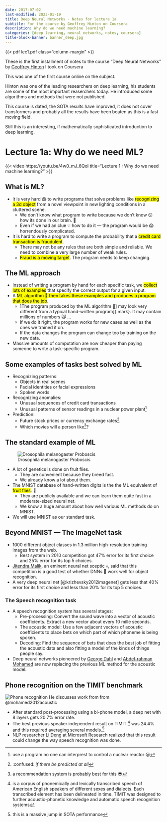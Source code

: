 ```yaml
---
date: 2017-07-02
last-modified: 2023-01-19
title: Deep Neural Networks - Notes for lecture 1a 
subtitle: For the course by Geoffrey Hinton on Coursera
description: Why do we need machine learning?
categories: [deep learning, neural networks, notes, coursera] 
title-block-banner: banner_deep.jpg
---
```


{{< pdf lec1.pdf class="column-margin" >}}

These is the first installment of notes to the course "Deep Neural Networks" by [Geoffrey Hinton](https://en.wikipedia.org/wiki/Geoffrey_Hinton) I took on Coursera

This was one of the first course online on the subject.

Hinton was one of the leading researchers on deep learning, his students are some of the most important reaserchers today. He introduced some algorithms and methods that were not published.

This course is dated, the SOTA results have improved, it does not cover transformers and probably all the results have been beaten as this is a fast moving field.

Still this is an interesting, if mathematically sophisticated introduction to deep learning.

# Lecture 1a: Why do we need ML?

::: column-margin
{{< video https://youtu.be/4w0_mJ_6QoI title="Lecture 1 : Why do we need machine learning?" >}}
:::

## What is ML?

-   It is very hard 😱 to write programs that solve problems like [recognizing a 3d object]{.mark} from a novel viewpoint in new lighting conditions in a cluttered scene.
    -   We don’t know what program to write because we don’t know 😕 how its done in our brain. 🧠
    -   Even if we had an clue 💡 how to do it — the program would be 😱 horrendously complicated.
-   It is hard to write a program to compute the probability that a [credit card transaction is fraudulent]{.mark}.
    -   There may not be any rules that are both simple and reliable. We need to combine a very large number of weak rules.
    -   [Fraud is a moving target]{.mark}. The program needs to keep changing.

## The ML approach

-   Instead of writing a program by hand for each specific task, we [collect lots of examples]{.mark} that specify the correct output for a given input.
-   A [ML algorithm 🤖 then takes these examples and produces a program that does the job]{.mark}.
    -   ]The program produced by the ML algorithm 🤖] may look very different from a typical hand-written program]{.mark}. It may contain millions of numbers 🙀 ...
    -   If we do it right, the program works for new cases as well as the ones we trained it on.
    -   If the data changes the program can change too by training on the new data.
-   Massive amounts of computation are now cheaper than paying someone to write a task-specific program.

## Some examples of tasks best solved by ML

-   Recognizing patterns:
    -   Objects in real scenes
    -   Facial identities or facial expressions
    -   Spoken words
-   Recognizing anomalies:
    -   Unusual sequences of credit card transactions
    -   Unusual patterns of sensor readings in a nuclear power plant[^1]
-   Prediction:
    -   Future stock prices or currency exchange rates[^2].
    -   Which movies will a person like[^3]?

[^1]:  use a program no one can interprest to control a nuclear reactor 😒

[^2]:  :confused: *if there be predicted at all*

[^3]: a recommendation system is probably best for this 😎

## The standard example of ML

::: column-margin
![Drosophila melanogaster Proboscis](Drosophila_melanogaster_Proboscis.jpg){credit='Sanjay Acharya'}
:::

-   A lot of genetics is done on fruit flies.
    -   They are convenient because they breed fast.
    -   We already know a lot about them.
-   The MNIST database of hand-written digits is the the ML equivalent of [fruit flies]{.mark}. 🦋
    -   They are publicly available and we can learn them quite fast in a moderate-sized neural net.
    -   We know a huge amount about how well various ML methods do on MNIST.
-   We will use MNIST as our standard task.

## Beyond MNIST --- The ImageNet task

-   1000 different object classes in 1.3 million high-resolution training images from the web.
    -   Best system in 2010 competition got 47% error for its first choice and 25% error for its top 5 choices.
-   [Jitendra Malik](https://en.wikipedia.org/wiki/Jitendra_Malik), an eminent neural net sceptic 💀, said that this competition is a good test of whether DNNs 🧠 work well for object recognition.
-   A very deep neural net [@krizhevsky2012imagenet] gets less that 40% error for its first choice and less than 20% for its top 5 choices.

### The Speech recognition task

-   A speech recognition system has several stages:
    -   Pre-processing: Convert the sound wave into a vector of acoustic coefficients. Extract a new vector about every 10 mille seconds.
    -   The acoustic model: Use a few adjacent vectors of acoustic coefficients to place bets on which part of which phoneme is being spoken.
    -   Decoding: Find the sequence of bets that does the best job of fitting the acoustic data and also fitting a model of the kinds of things people say.
-   Deep neural networks pioneered by [George Dahl](https://scholar.google.com/citations?user=ghbWy-0AAAAJ) and [Abdel-rahman Mohamed](https://scholar.google.com/citations?user=tJ_PrzgAAAAJ&hl=en) are now replacing the previous ML method for the acoustic model.

## Phone recognition on the TIMIT benchmark

![Phone recognition](phone_recognition.png){.column-margin} He discusses work from from @mohamed2012acoustic

-   After standard post-processing using a bi-phone model, a deep net with 8 layers gets 20.7% error rate.
-   The best previous speaker independent result on TIMIT [^4] was 24.4% and this required averaging several models.[^5]
-   NLP researcher [Li Deng](https://scholar.google.com/citations?user=GQWTo4MAAAAJ&hl=en) at Microsoft Research realized that this result could change the way speech recognition was done.

[^4]: is a corpus of phonemically and lexically transcribed speech of American English speakers of different sexes and dialects. Each transcribed element has been delineated in time. TIMIT was designed to further acoustic-phonetic knowledge and automatic speech recognition systems

[^5]: this is a massive jump in SOTA performance
